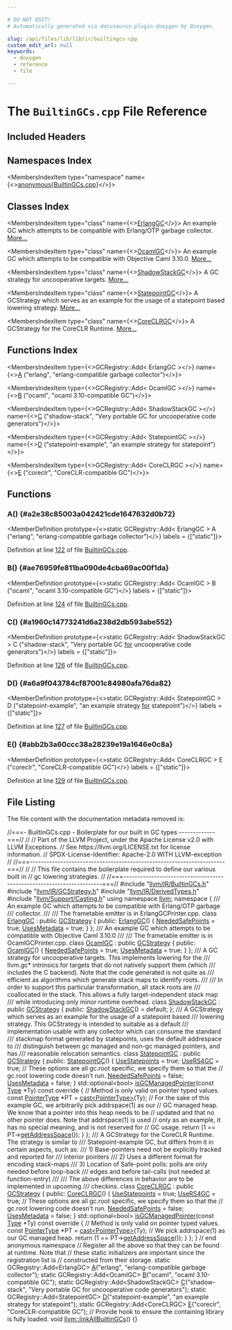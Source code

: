 ```yaml
---

# DO NOT EDIT!
# Automatically generated via docusaurus-plugin-doxygen by Doxygen.

slug: /api/files/lib/lib/ir/builtingcs-cpp
custom_edit_url: null
keywords:
  - doxygen
  - reference
  - file

---
```





# The `BuiltinGCs.cpp` File Reference

<DoxygenPage pluginConfig={pluginConfig}>



## Included Headers

<IncludesList>
<IncludesListItem
  filePath="llvm/IR/BuiltinGCs.h"
  permalink="/docs/api/files/include/include/llvm/include/llvm/ir/builtingcs-h"
  isLocal="true" />
<IncludesListItem
  filePath="llvm/IR/GCStrategy.h"
  permalink="/docs/api/files/include/include/llvm/include/llvm/ir/gcstrategy-h"
  isLocal="true" />
<IncludesListItem
  filePath="llvm/IR/DerivedTypes.h"
  permalink="/docs/api/files/include/include/llvm/include/llvm/ir/derivedtypes-h"
  isLocal="true" />
<IncludesListItem
  filePath="llvm/Support/Casting.h"
  permalink="/docs/api/files/include/include/llvm/include/llvm/support/casting-h"
  isLocal="true" />
</IncludesList>

## Namespaces Index

<MembersIndex>

<MembersIndexItem
  type="namespace"
  name={<><a href="/docs/api/namespaces/anonymous-builtingcs-cpp-">anonymous&#123;BuiltinGCs.cpp&#125;</a></>}>
</MembersIndexItem>

</MembersIndex>

## Classes Index

<MembersIndex>

<MembersIndexItem
  type="class"
  name={<><a href="/docs/api/classes/anonymous-namespace-builtingcs-cpp-/erlanggc">ErlangGC</a></>}>
An example GC which attempts to be compatible with Erlang/OTP garbage collector. <a href="/docs/api/classes/anonymous-namespace-builtingcs-cpp-/erlanggc/#details">More...</a>
</MembersIndexItem>

<MembersIndexItem
  type="class"
  name={<><a href="/docs/api/classes/anonymous-namespace-builtingcs-cpp-/ocamlgc">OcamlGC</a></>}>
An example GC which attempts to be compatible with Objective Caml 3.10.0. <a href="/docs/api/classes/anonymous-namespace-builtingcs-cpp-/ocamlgc/#details">More...</a>
</MembersIndexItem>

<MembersIndexItem
  type="class"
  name={<><a href="/docs/api/classes/anonymous-namespace-builtingcs-cpp-/shadowstackgc">ShadowStackGC</a></>}>
A GC strategy for uncooperative targets. <a href="/docs/api/classes/anonymous-namespace-builtingcs-cpp-/shadowstackgc/#details">More...</a>
</MembersIndexItem>

<MembersIndexItem
  type="class"
  name={<><a href="/docs/api/classes/anonymous-namespace-builtingcs-cpp-/statepointgc">StatepointGC</a></>}>
A GCStrategy which serves as an example for the usage of a statepoint based lowering strategy. <a href="/docs/api/classes/anonymous-namespace-builtingcs-cpp-/statepointgc/#details">More...</a>
</MembersIndexItem>

<MembersIndexItem
  type="class"
  name={<><a href="/docs/api/classes/anonymous-namespace-builtingcs-cpp-/coreclrgc">CoreCLRGC</a></>}>
A GCStrategy for the CoreCLR Runtime. <a href="/docs/api/classes/anonymous-namespace-builtingcs-cpp-/coreclrgc/#details">More...</a>
</MembersIndexItem>

</MembersIndex>

## Functions Index

<MembersIndex>

<MembersIndexItem
  type={<>GCRegistry::Add&lt; ErlangGC &gt;</>}
  name={<><a href="#a2e38c85003a042421cde1647632d0b72">A</a> (&quot;erlang&quot;, &quot;erlang-compatible garbage collector&quot;)</>}>
</MembersIndexItem>

<MembersIndexItem
  type={<>GCRegistry::Add&lt; OcamlGC &gt;</>}
  name={<><a href="#ae76959fe811ba090de4cba69ac00f1da">B</a> (&quot;ocaml&quot;, &quot;ocaml 3.10-compatible GC&quot;)</>}>
</MembersIndexItem>

<MembersIndexItem
  type={<>GCRegistry::Add&lt; ShadowStackGC &gt;</>}
  name={<><a href="#a1960c14773241d6a238d2db593abe552">C</a> (&quot;shadow-stack&quot;, &quot;Very portable GC for uncooperative code generators&quot;)</>}>
</MembersIndexItem>

<MembersIndexItem
  type={<>GCRegistry::Add&lt; StatepointGC &gt;</>}
  name={<><a href="#a6a9f043784cf87001c84980afa76da82">D</a> (&quot;statepoint-example&quot;, &quot;an example strategy for statepoint&quot;)</>}>
</MembersIndexItem>

<MembersIndexItem
  type={<>GCRegistry::Add&lt; CoreCLRGC &gt;</>}
  name={<><a href="#abb2b3a60ccc38a28239e19a1646e0c8a">E</a> (&quot;coreclr&quot;, &quot;CoreCLR-compatible GC&quot;)</>}>
</MembersIndexItem>

</MembersIndex>


<SectionDefinition>

## Functions

### A() {#a2e38c85003a042421cde1647632d0b72}

<MemberDefinition
  prototype={<>static GCRegistry::Add&lt; ErlangGC &gt; A (&quot;erlang&quot;, &quot;erlang-compatible garbage collector&quot;)</>}
  labels = {["static"]}>

Definition at line <a href="#l00122">122</a> of file <a href="/docs/api/files/lib/lib/ir/builtingcs-cpp">BuiltinGCs.cpp</a>.
</MemberDefinition>

### B() {#ae76959fe811ba090de4cba69ac00f1da}

<MemberDefinition
  prototype={<>static GCRegistry::Add&lt; OcamlGC &gt; B (&quot;ocaml&quot;, &quot;ocaml 3.10-compatible GC&quot;)</>}
  labels = {["static"]}>

Definition at line <a href="#l00124">124</a> of file <a href="/docs/api/files/lib/lib/ir/builtingcs-cpp">BuiltinGCs.cpp</a>.
</MemberDefinition>

### C() {#a1960c14773241d6a238d2db593abe552}

<MemberDefinition
  prototype={<>static GCRegistry::Add&lt; ShadowStackGC &gt; C (&quot;shadow-stack&quot;, &quot;Very portable GC <a href="/docs/api/files/lib/lib/target/lib/target/aarch64/aarch64expandpseudoinsts-cpp/#a4cfc8b177e8521a4b496ae2edff6244f">for</a> uncooperative code generators&quot;)</>}
  labels = {["static"]}>

Definition at line <a href="#l00126">126</a> of file <a href="/docs/api/files/lib/lib/ir/builtingcs-cpp">BuiltinGCs.cpp</a>.
</MemberDefinition>

### D() {#a6a9f043784cf87001c84980afa76da82}

<MemberDefinition
  prototype={<>static GCRegistry::Add&lt; StatepointGC &gt; D (&quot;statepoint-example&quot;, &quot;an example strategy <a href="/docs/api/files/lib/lib/target/lib/target/aarch64/aarch64expandpseudoinsts-cpp/#a4cfc8b177e8521a4b496ae2edff6244f">for</a> statepoint&quot;)</>}
  labels = {["static"]}>

Definition at line <a href="#l00127">127</a> of file <a href="/docs/api/files/lib/lib/ir/builtingcs-cpp">BuiltinGCs.cpp</a>.
</MemberDefinition>

### E() {#abb2b3a60ccc38a28239e19a1646e0c8a}

<MemberDefinition
  prototype={<>static GCRegistry::Add&lt; CoreCLRGC &gt; E (&quot;coreclr&quot;, &quot;CoreCLR-compatible GC&quot;)</>}
  labels = {["static"]}>

Definition at line <a href="#l00129">129</a> of file <a href="/docs/api/files/lib/lib/ir/builtingcs-cpp">BuiltinGCs.cpp</a>.
</MemberDefinition>

</SectionDefinition>

## File Listing

The file content with the documentation metadata removed is:

<ProgramListing>

<Link id="l00001" /><CodeLine lineNumber="1"><Highlight kind="comment">//===- BuiltinGCs.cpp - Boilerplate for our built in GC types -------------===//</Highlight><Highlight kind="normal"></Highlight></CodeLine>
<Link id="l00002" /><CodeLine lineNumber="2"><Highlight kind="normal"></Highlight><Highlight kind="comment">//</Highlight><Highlight kind="normal"></Highlight></CodeLine>
<Link id="l00003" /><CodeLine lineNumber="3"><Highlight kind="normal"></Highlight><Highlight kind="comment">// Part of the LLVM Project, under the Apache License v2.0 with LLVM Exceptions.</Highlight><Highlight kind="normal"></Highlight></CodeLine>
<Link id="l00004" /><CodeLine lineNumber="4"><Highlight kind="normal"></Highlight><Highlight kind="comment">// See https://llvm.org/LICENSE.txt for license information.</Highlight><Highlight kind="normal"></Highlight></CodeLine>
<Link id="l00005" /><CodeLine lineNumber="5"><Highlight kind="normal"></Highlight><Highlight kind="comment">// SPDX-License-Identifier: Apache-2.0 WITH LLVM-exception</Highlight><Highlight kind="normal"></Highlight></CodeLine>
<Link id="l00006" /><CodeLine lineNumber="6"><Highlight kind="normal"></Highlight><Highlight kind="comment">//</Highlight><Highlight kind="normal"></Highlight></CodeLine>
<Link id="l00007" /><CodeLine lineNumber="7"><Highlight kind="normal"></Highlight><Highlight kind="comment">//===----------------------------------------------------------------------===//</Highlight><Highlight kind="normal"></Highlight></CodeLine>
<Link id="l00008" /><CodeLine lineNumber="8"><Highlight kind="normal"></Highlight><Highlight kind="comment">//</Highlight><Highlight kind="normal"></Highlight></CodeLine>
<Link id="l00009" /><CodeLine lineNumber="9"><Highlight kind="normal"></Highlight><Highlight kind="comment">// This file contains the boilerplate required to define our various built in</Highlight><Highlight kind="normal"></Highlight></CodeLine>
<Link id="l00010" /><CodeLine lineNumber="10"><Highlight kind="normal"></Highlight><Highlight kind="comment">// gc lowering strategies.</Highlight><Highlight kind="normal"></Highlight></CodeLine>
<Link id="l00011" /><CodeLine lineNumber="11"><Highlight kind="normal"></Highlight><Highlight kind="comment">//</Highlight><Highlight kind="normal"></Highlight></CodeLine>
<Link id="l00012" /><CodeLine lineNumber="12"><Highlight kind="normal"></Highlight><Highlight kind="comment">//===----------------------------------------------------------------------===//</Highlight><Highlight kind="normal"></Highlight></CodeLine>
<Link id="l00013" /><CodeLine lineNumber="13"><Highlight kind="normal"></Highlight></CodeLine>
<Link id="l00014" /><CodeLine lineNumber="14"><Highlight kind="normal"></Highlight><Highlight kind="preprocessor">#include &quot;<a href="/docs/api/files/include/include/llvm/include/llvm/ir/builtingcs-h">llvm/IR/BuiltinGCs.h</a>&quot;</Highlight><Highlight kind="normal"></Highlight></CodeLine>
<Link id="l00015" /><CodeLine lineNumber="15"><Highlight kind="normal"></Highlight><Highlight kind="preprocessor">#include &quot;<a href="/docs/api/files/include/include/llvm/include/llvm/ir/gcstrategy-h">llvm/IR/GCStrategy.h</a>&quot;</Highlight><Highlight kind="normal"></Highlight></CodeLine>
<Link id="l00016" /><CodeLine lineNumber="16"><Highlight kind="normal"></Highlight><Highlight kind="preprocessor">#include &quot;<a href="/docs/api/files/include/include/llvm/include/llvm/ir/derivedtypes-h">llvm/IR/DerivedTypes.h</a>&quot;</Highlight><Highlight kind="normal"></Highlight></CodeLine>
<Link id="l00017" /><CodeLine lineNumber="17"><Highlight kind="normal"></Highlight><Highlight kind="preprocessor">#include &quot;<a href="/docs/api/files/include/include/llvm/include/llvm/support/casting-h">llvm/Support/Casting.h</a>&quot;</Highlight><Highlight kind="normal"></Highlight></CodeLine>
<Link id="l00018" /><CodeLine lineNumber="18"><Highlight kind="normal"></Highlight></CodeLine>
<Link id="l00019" /><CodeLine lineNumber="19"><Highlight kind="normal"></Highlight><Highlight kind="keyword">using namespace </Highlight><Highlight kind="normal"><a href="/docs/api/namespaces/llvm">llvm</a>;</Highlight></CodeLine>
<Link id="l00020" /><CodeLine lineNumber="20"><Highlight kind="normal"></Highlight></CodeLine>
<Link id="l00021" /><CodeLine lineNumber="21" lineLink="/docs/api/namespaces/anonymous-builtingcs-cpp-"><Highlight kind="normal"></Highlight><Highlight kind="keyword">namespace </Highlight><Highlight kind="normal">&#123;</Highlight></CodeLine>
<Link id="l00022" /><CodeLine lineNumber="22"><Highlight kind="normal"></Highlight><Highlight kind="comment"></Highlight></CodeLine>
<Link id="l00023" /><CodeLine lineNumber="23"><Highlight kind="comment">/// An example GC which attempts to be compatible with Erlang/OTP garbage</Highlight></CodeLine>
<Link id="l00024" /><CodeLine lineNumber="24"><Highlight kind="comment">/// collector.</Highlight></CodeLine>
<Link id="l00025" /><CodeLine lineNumber="25"><Highlight kind="comment">///</Highlight></CodeLine>
<Link id="l00026" /><CodeLine lineNumber="26"><Highlight kind="comment">/// The frametable emitter is in ErlangGCPrinter.cpp.</Highlight><Highlight kind="normal"></Highlight></CodeLine>
<Link id="l00027" /><CodeLine lineNumber="27" lineLink="/docs/api/classes/anonymous-namespace-builtingcs-cpp-/erlanggc"><Highlight kind="normal"></Highlight><Highlight kind="keyword">class </Highlight><Highlight kind="normal"><a href="/docs/api/classes/anonymous-namespace-builtingcs-cpp-/erlanggc/#a448b4082c6e640d8c6373f86896ea839">ErlangGC</a> : </Highlight><Highlight kind="keyword">public</Highlight><Highlight kind="normal"> <a href="/docs/api/classes/llvm/gcstrategy/#abc5b7efa0f9360dac6bbd35ab553cb0d">GCStrategy</a> &#123;</Highlight></CodeLine>
<Link id="l00028" /><CodeLine lineNumber="28"><Highlight kind="normal"></Highlight><Highlight kind="keyword">public</Highlight><Highlight kind="normal">:</Highlight></CodeLine>
<Link id="l00029" /><CodeLine lineNumber="29" lineLink="/docs/api/classes/anonymous-namespace-builtingcs-cpp-/erlanggc/#a448b4082c6e640d8c6373f86896ea839"><Highlight kind="normal">  <a href="/docs/api/classes/anonymous-namespace-builtingcs-cpp-/erlanggc/#a448b4082c6e640d8c6373f86896ea839">ErlangGC</a>() &#123;</Highlight></CodeLine>
<Link id="l00030" /><CodeLine lineNumber="30"><Highlight kind="normal">    <a href="/docs/api/classes/llvm/gcstrategy/#a876df2ee9b43a6e37c7e25cdbc5ee458">NeededSafePoints</a> = </Highlight><Highlight kind="keyword">true</Highlight><Highlight kind="normal">;</Highlight></CodeLine>
<Link id="l00031" /><CodeLine lineNumber="31"><Highlight kind="normal">    <a href="/docs/api/classes/llvm/gcstrategy/#a5d53780e41b87b0b8cb0e4a822f38281">UsesMetadata</a> = </Highlight><Highlight kind="keyword">true</Highlight><Highlight kind="normal">;</Highlight></CodeLine>
<Link id="l00032" /><CodeLine lineNumber="32"><Highlight kind="normal">  &#125;</Highlight></CodeLine>
<Link id="l00033" /><CodeLine lineNumber="33"><Highlight kind="normal">&#125;;</Highlight></CodeLine>
<Link id="l00034" /><CodeLine lineNumber="34"><Highlight kind="normal"></Highlight><Highlight kind="comment"></Highlight></CodeLine>
<Link id="l00035" /><CodeLine lineNumber="35"><Highlight kind="comment">/// An example GC which attempts to be compatible with Objective Caml 3.10.0</Highlight></CodeLine>
<Link id="l00036" /><CodeLine lineNumber="36"><Highlight kind="comment">///</Highlight></CodeLine>
<Link id="l00037" /><CodeLine lineNumber="37"><Highlight kind="comment">/// The frametable emitter is in OcamlGCPrinter.cpp.</Highlight><Highlight kind="normal"></Highlight></CodeLine>
<Link id="l00038" /><CodeLine lineNumber="38" lineLink="/docs/api/classes/anonymous-namespace-builtingcs-cpp-/ocamlgc"><Highlight kind="normal"></Highlight><Highlight kind="keyword">class </Highlight><Highlight kind="normal"><a href="/docs/api/classes/anonymous-namespace-builtingcs-cpp-/ocamlgc/#a5f857693031a2dc678526f64cc899121">OcamlGC</a> : </Highlight><Highlight kind="keyword">public</Highlight><Highlight kind="normal"> <a href="/docs/api/classes/llvm/gcstrategy/#abc5b7efa0f9360dac6bbd35ab553cb0d">GCStrategy</a> &#123;</Highlight></CodeLine>
<Link id="l00039" /><CodeLine lineNumber="39"><Highlight kind="normal"></Highlight><Highlight kind="keyword">public</Highlight><Highlight kind="normal">:</Highlight></CodeLine>
<Link id="l00040" /><CodeLine lineNumber="40" lineLink="/docs/api/classes/anonymous-namespace-builtingcs-cpp-/ocamlgc/#a5f857693031a2dc678526f64cc899121"><Highlight kind="normal">  <a href="/docs/api/classes/anonymous-namespace-builtingcs-cpp-/ocamlgc/#a5f857693031a2dc678526f64cc899121">OcamlGC</a>() &#123;</Highlight></CodeLine>
<Link id="l00041" /><CodeLine lineNumber="41"><Highlight kind="normal">    <a href="/docs/api/classes/llvm/gcstrategy/#a876df2ee9b43a6e37c7e25cdbc5ee458">NeededSafePoints</a> = </Highlight><Highlight kind="keyword">true</Highlight><Highlight kind="normal">;</Highlight></CodeLine>
<Link id="l00042" /><CodeLine lineNumber="42"><Highlight kind="normal">    <a href="/docs/api/classes/llvm/gcstrategy/#a5d53780e41b87b0b8cb0e4a822f38281">UsesMetadata</a> = </Highlight><Highlight kind="keyword">true</Highlight><Highlight kind="normal">;</Highlight></CodeLine>
<Link id="l00043" /><CodeLine lineNumber="43"><Highlight kind="normal">  &#125;</Highlight></CodeLine>
<Link id="l00044" /><CodeLine lineNumber="44"><Highlight kind="normal">&#125;;</Highlight></CodeLine>
<Link id="l00045" /><CodeLine lineNumber="45"><Highlight kind="normal"></Highlight><Highlight kind="comment"></Highlight></CodeLine>
<Link id="l00046" /><CodeLine lineNumber="46"><Highlight kind="comment">/// A GC strategy for uncooperative targets.  This implements lowering for the</Highlight></CodeLine>
<Link id="l00047" /><CodeLine lineNumber="47"><Highlight kind="comment">/// llvm.gc&#42; intrinsics for targets that do not natively support them (which</Highlight></CodeLine>
<Link id="l00048" /><CodeLine lineNumber="48"><Highlight kind="comment">/// includes the C backend). Note that the code generated is not quite as</Highlight></CodeLine>
<Link id="l00049" /><CodeLine lineNumber="49"><Highlight kind="comment">/// efficient as algorithms which generate stack maps to identify roots.</Highlight></CodeLine>
<Link id="l00050" /><CodeLine lineNumber="50"><Highlight kind="comment">///</Highlight></CodeLine>
<Link id="l00051" /><CodeLine lineNumber="51"><Highlight kind="comment">/// In order to support this particular transformation, all stack roots are</Highlight></CodeLine>
<Link id="l00052" /><CodeLine lineNumber="52"><Highlight kind="comment">/// coallocated in the stack. This allows a fully target-independent stack map</Highlight></CodeLine>
<Link id="l00053" /><CodeLine lineNumber="53"><Highlight kind="comment">/// while introducing only minor runtime overhead.</Highlight><Highlight kind="normal"></Highlight></CodeLine>
<Link id="l00054" /><CodeLine lineNumber="54" lineLink="/docs/api/classes/anonymous-namespace-builtingcs-cpp-/shadowstackgc"><Highlight kind="normal"></Highlight><Highlight kind="keyword">class </Highlight><Highlight kind="normal"><a href="/docs/api/classes/anonymous-namespace-builtingcs-cpp-/shadowstackgc/#a8025e65721f637e779cc6f8fdaa7a0fc">ShadowStackGC</a> : </Highlight><Highlight kind="keyword">public</Highlight><Highlight kind="normal"> <a href="/docs/api/classes/llvm/gcstrategy/#abc5b7efa0f9360dac6bbd35ab553cb0d">GCStrategy</a> &#123;</Highlight></CodeLine>
<Link id="l00055" /><CodeLine lineNumber="55"><Highlight kind="normal"></Highlight><Highlight kind="keyword">public</Highlight><Highlight kind="normal">:</Highlight></CodeLine>
<Link id="l00056" /><CodeLine lineNumber="56" lineLink="/docs/api/classes/anonymous-namespace-builtingcs-cpp-/shadowstackgc/#a8025e65721f637e779cc6f8fdaa7a0fc"><Highlight kind="normal">  <a href="/docs/api/classes/anonymous-namespace-builtingcs-cpp-/shadowstackgc/#a8025e65721f637e779cc6f8fdaa7a0fc">ShadowStackGC</a>() = </Highlight><Highlight kind="keywordflow">default</Highlight><Highlight kind="normal">;</Highlight></CodeLine>
<Link id="l00057" /><CodeLine lineNumber="57"><Highlight kind="normal">&#125;;</Highlight></CodeLine>
<Link id="l00058" /><CodeLine lineNumber="58"><Highlight kind="normal"></Highlight><Highlight kind="comment"></Highlight></CodeLine>
<Link id="l00059" /><CodeLine lineNumber="59"><Highlight kind="comment">/// A GCStrategy which serves as an example for the usage of a statepoint based</Highlight></CodeLine>
<Link id="l00060" /><CodeLine lineNumber="60"><Highlight kind="comment">/// lowering strategy.  This GCStrategy is intended to suitable as a default</Highlight></CodeLine>
<Link id="l00061" /><CodeLine lineNumber="61"><Highlight kind="comment">/// implementation usable with any collector which can consume the standard</Highlight></CodeLine>
<Link id="l00062" /><CodeLine lineNumber="62"><Highlight kind="comment">/// stackmap format generated by statepoints, uses the default addrespace to</Highlight></CodeLine>
<Link id="l00063" /><CodeLine lineNumber="63"><Highlight kind="comment">/// distinguish between gc managed and non-gc managed pointers, and has</Highlight></CodeLine>
<Link id="l00064" /><CodeLine lineNumber="64"><Highlight kind="comment">/// reasonable relocation semantics.</Highlight><Highlight kind="normal"></Highlight></CodeLine>
<Link id="l00065" /><CodeLine lineNumber="65" lineLink="/docs/api/classes/anonymous-namespace-builtingcs-cpp-/statepointgc"><Highlight kind="normal"></Highlight><Highlight kind="keyword">class </Highlight><Highlight kind="normal"><a href="/docs/api/classes/anonymous-namespace-builtingcs-cpp-/statepointgc/#ad783af64abf7eede187e42abfcbd4f22">StatepointGC</a> : </Highlight><Highlight kind="keyword">public</Highlight><Highlight kind="normal"> <a href="/docs/api/classes/llvm/gcstrategy/#abc5b7efa0f9360dac6bbd35ab553cb0d">GCStrategy</a> &#123;</Highlight></CodeLine>
<Link id="l00066" /><CodeLine lineNumber="66"><Highlight kind="normal"></Highlight><Highlight kind="keyword">public</Highlight><Highlight kind="normal">:</Highlight></CodeLine>
<Link id="l00067" /><CodeLine lineNumber="67" lineLink="/docs/api/classes/anonymous-namespace-builtingcs-cpp-/statepointgc/#ad783af64abf7eede187e42abfcbd4f22"><Highlight kind="normal">  <a href="/docs/api/classes/anonymous-namespace-builtingcs-cpp-/statepointgc/#ad783af64abf7eede187e42abfcbd4f22">StatepointGC</a>() &#123;</Highlight></CodeLine>
<Link id="l00068" /><CodeLine lineNumber="68"><Highlight kind="normal">    <a href="/docs/api/classes/llvm/gcstrategy/#a6d4b88865bc96bd6a93c3076e210af61">UseStatepoints</a> = </Highlight><Highlight kind="keyword">true</Highlight><Highlight kind="normal">;</Highlight></CodeLine>
<Link id="l00069" /><CodeLine lineNumber="69"><Highlight kind="normal">    <a href="/docs/api/classes/llvm/gcstrategy/#a32c75ebeabf283b9a98b1b5641a2885e">UseRS4GC</a> = </Highlight><Highlight kind="keyword">true</Highlight><Highlight kind="normal">;</Highlight></CodeLine>
<Link id="l00070" /><CodeLine lineNumber="70"><Highlight kind="normal">    </Highlight><Highlight kind="comment">// These options are all gc.root specific, we specify them so that the</Highlight><Highlight kind="normal"></Highlight></CodeLine>
<Link id="l00071" /><CodeLine lineNumber="71"><Highlight kind="normal">    </Highlight><Highlight kind="comment">// gc.root lowering code doesn&#39;t run.</Highlight><Highlight kind="normal"></Highlight></CodeLine>
<Link id="l00072" /><CodeLine lineNumber="72"><Highlight kind="normal">    <a href="/docs/api/classes/llvm/gcstrategy/#a876df2ee9b43a6e37c7e25cdbc5ee458">NeededSafePoints</a> = </Highlight><Highlight kind="keyword">false</Highlight><Highlight kind="normal">;</Highlight></CodeLine>
<Link id="l00073" /><CodeLine lineNumber="73"><Highlight kind="normal">    <a href="/docs/api/classes/llvm/gcstrategy/#a5d53780e41b87b0b8cb0e4a822f38281">UsesMetadata</a> = </Highlight><Highlight kind="keyword">false</Highlight><Highlight kind="normal">;</Highlight></CodeLine>
<Link id="l00074" /><CodeLine lineNumber="74"><Highlight kind="normal">  &#125;</Highlight></CodeLine>
<Link id="l00075" /><CodeLine lineNumber="75"><Highlight kind="normal"></Highlight></CodeLine>
<Link id="l00076" /><CodeLine lineNumber="76" lineLink="/docs/api/classes/anonymous-namespace-builtingcs-cpp-/statepointgc/#a32fa2acd693359684d5659d41ef2f02e"><Highlight kind="normal">  std::optional&lt;bool&gt; <a href="/docs/api/classes/anonymous-namespace-builtingcs-cpp-/statepointgc/#a32fa2acd693359684d5659d41ef2f02e">isGCManagedPointer</a>(</Highlight><Highlight kind="keyword">const</Highlight><Highlight kind="normal"> <a href="/docs/api/classes/llvm/type">Type</a> &#42;Ty)</Highlight><Highlight kind="keyword"> const override </Highlight><Highlight kind="normal">&#123;</Highlight></CodeLine>
<Link id="l00077" /><CodeLine lineNumber="77"><Highlight kind="normal">    </Highlight><Highlight kind="comment">// Method is only valid on pointer typed values.</Highlight><Highlight kind="normal"></Highlight></CodeLine>
<Link id="l00078" /><CodeLine lineNumber="78"><Highlight kind="normal">    </Highlight><Highlight kind="keyword">const</Highlight><Highlight kind="normal"> <a href="/docs/api/classes/llvm/pointertype">PointerType</a> &#42;PT = <a href="/docs/api/namespaces/llvm/#ac4fc845f5ed92de63cd4474f128f5fc5">cast&lt;PointerType&gt;</a>(Ty);</Highlight></CodeLine>
<Link id="l00079" /><CodeLine lineNumber="79"><Highlight kind="normal">    </Highlight><Highlight kind="comment">// For the sake of this example GC, we arbitrarily pick addrspace(1) as our</Highlight><Highlight kind="normal"></Highlight></CodeLine>
<Link id="l00080" /><CodeLine lineNumber="80"><Highlight kind="normal">    </Highlight><Highlight kind="comment">// GC managed heap.  We know that a pointer into this heap needs to be</Highlight><Highlight kind="normal"></Highlight></CodeLine>
<Link id="l00081" /><CodeLine lineNumber="81"><Highlight kind="normal">    </Highlight><Highlight kind="comment">// updated and that no other pointer does.  Note that addrspace(1) is used</Highlight><Highlight kind="normal"></Highlight></CodeLine>
<Link id="l00082" /><CodeLine lineNumber="82"><Highlight kind="normal">    </Highlight><Highlight kind="comment">// only as an example, it has no special meaning, and is not reserved for</Highlight><Highlight kind="normal"></Highlight></CodeLine>
<Link id="l00083" /><CodeLine lineNumber="83"><Highlight kind="normal">    </Highlight><Highlight kind="comment">// GC usage.</Highlight><Highlight kind="normal"></Highlight></CodeLine>
<Link id="l00084" /><CodeLine lineNumber="84"><Highlight kind="normal">    </Highlight><Highlight kind="keywordflow">return</Highlight><Highlight kind="normal"> (1 == PT-&gt;<a href="/docs/api/classes/llvm/pointertype/#af8aeced5e71d2589fa3e9791043af5cb">getAddressSpace</a>());</Highlight></CodeLine>
<Link id="l00085" /><CodeLine lineNumber="85"><Highlight kind="normal">  &#125;</Highlight></CodeLine>
<Link id="l00086" /><CodeLine lineNumber="86"><Highlight kind="normal">&#125;;</Highlight></CodeLine>
<Link id="l00087" /><CodeLine lineNumber="87"><Highlight kind="normal"></Highlight><Highlight kind="comment"></Highlight></CodeLine>
<Link id="l00088" /><CodeLine lineNumber="88"><Highlight kind="comment">/// A GCStrategy for the CoreCLR Runtime. The strategy is similar to</Highlight></CodeLine>
<Link id="l00089" /><CodeLine lineNumber="89"><Highlight kind="comment">/// Statepoint-example GC, but differs from it in certain aspects, such as:</Highlight></CodeLine>
<Link id="l00090" /><CodeLine lineNumber="90"><Highlight kind="comment">/// 1) Base-pointers need not be explicitly tracked and reported for</Highlight></CodeLine>
<Link id="l00091" /><CodeLine lineNumber="91"><Highlight kind="comment">///    interior pointers</Highlight></CodeLine>
<Link id="l00092" /><CodeLine lineNumber="92"><Highlight kind="comment">/// 2) Uses a different format for encoding stack-maps</Highlight></CodeLine>
<Link id="l00093" /><CodeLine lineNumber="93"><Highlight kind="comment">/// 3) Location of Safe-point polls: polls are only needed before loop-back</Highlight></CodeLine>
<Link id="l00094" /><CodeLine lineNumber="94"><Highlight kind="comment">///    edges and before tail-calls (not needed at function-entry)</Highlight></CodeLine>
<Link id="l00095" /><CodeLine lineNumber="95"><Highlight kind="comment">///</Highlight></CodeLine>
<Link id="l00096" /><CodeLine lineNumber="96"><Highlight kind="comment">/// The above differences in behavior are to be implemented in upcoming</Highlight></CodeLine>
<Link id="l00097" /><CodeLine lineNumber="97"><Highlight kind="comment">/// checkins.</Highlight><Highlight kind="normal"></Highlight></CodeLine>
<Link id="l00098" /><CodeLine lineNumber="98" lineLink="/docs/api/classes/anonymous-namespace-builtingcs-cpp-/coreclrgc"><Highlight kind="normal"></Highlight><Highlight kind="keyword">class </Highlight><Highlight kind="normal"><a href="/docs/api/classes/anonymous-namespace-builtingcs-cpp-/coreclrgc/#ad855caa394ad8edf75f93cbd521dee22">CoreCLRGC</a> : </Highlight><Highlight kind="keyword">public</Highlight><Highlight kind="normal"> <a href="/docs/api/classes/llvm/gcstrategy/#abc5b7efa0f9360dac6bbd35ab553cb0d">GCStrategy</a> &#123;</Highlight></CodeLine>
<Link id="l00099" /><CodeLine lineNumber="99"><Highlight kind="normal"></Highlight><Highlight kind="keyword">public</Highlight><Highlight kind="normal">:</Highlight></CodeLine>
<Link id="l00100" /><CodeLine lineNumber="100" lineLink="/docs/api/classes/anonymous-namespace-builtingcs-cpp-/coreclrgc/#ad855caa394ad8edf75f93cbd521dee22"><Highlight kind="normal">  <a href="/docs/api/classes/anonymous-namespace-builtingcs-cpp-/coreclrgc/#ad855caa394ad8edf75f93cbd521dee22">CoreCLRGC</a>() &#123;</Highlight></CodeLine>
<Link id="l00101" /><CodeLine lineNumber="101"><Highlight kind="normal">    <a href="/docs/api/classes/llvm/gcstrategy/#a6d4b88865bc96bd6a93c3076e210af61">UseStatepoints</a> = </Highlight><Highlight kind="keyword">true</Highlight><Highlight kind="normal">;</Highlight></CodeLine>
<Link id="l00102" /><CodeLine lineNumber="102"><Highlight kind="normal">    <a href="/docs/api/classes/llvm/gcstrategy/#a32c75ebeabf283b9a98b1b5641a2885e">UseRS4GC</a> = </Highlight><Highlight kind="keyword">true</Highlight><Highlight kind="normal">;</Highlight></CodeLine>
<Link id="l00103" /><CodeLine lineNumber="103"><Highlight kind="normal">    </Highlight><Highlight kind="comment">// These options are all gc.root specific, we specify them so that the</Highlight><Highlight kind="normal"></Highlight></CodeLine>
<Link id="l00104" /><CodeLine lineNumber="104"><Highlight kind="normal">    </Highlight><Highlight kind="comment">// gc.root lowering code doesn&#39;t run.</Highlight><Highlight kind="normal"></Highlight></CodeLine>
<Link id="l00105" /><CodeLine lineNumber="105"><Highlight kind="normal">    <a href="/docs/api/classes/llvm/gcstrategy/#a876df2ee9b43a6e37c7e25cdbc5ee458">NeededSafePoints</a> = </Highlight><Highlight kind="keyword">false</Highlight><Highlight kind="normal">;</Highlight></CodeLine>
<Link id="l00106" /><CodeLine lineNumber="106"><Highlight kind="normal">    <a href="/docs/api/classes/llvm/gcstrategy/#a5d53780e41b87b0b8cb0e4a822f38281">UsesMetadata</a> = </Highlight><Highlight kind="keyword">false</Highlight><Highlight kind="normal">;</Highlight></CodeLine>
<Link id="l00107" /><CodeLine lineNumber="107"><Highlight kind="normal">  &#125;</Highlight></CodeLine>
<Link id="l00108" /><CodeLine lineNumber="108"><Highlight kind="normal"></Highlight></CodeLine>
<Link id="l00109" /><CodeLine lineNumber="109" lineLink="/docs/api/classes/anonymous-namespace-builtingcs-cpp-/coreclrgc/#a7b5844a0f3f8ef4d67cd6603f7ab3e49"><Highlight kind="normal">  std::optional&lt;bool&gt; <a href="/docs/api/classes/anonymous-namespace-builtingcs-cpp-/coreclrgc/#a7b5844a0f3f8ef4d67cd6603f7ab3e49">isGCManagedPointer</a>(</Highlight><Highlight kind="keyword">const</Highlight><Highlight kind="normal"> <a href="/docs/api/classes/llvm/type">Type</a> &#42;Ty)</Highlight><Highlight kind="keyword"> const override </Highlight><Highlight kind="normal">&#123;</Highlight></CodeLine>
<Link id="l00110" /><CodeLine lineNumber="110"><Highlight kind="normal">    </Highlight><Highlight kind="comment">// Method is only valid on pointer typed values.</Highlight><Highlight kind="normal"></Highlight></CodeLine>
<Link id="l00111" /><CodeLine lineNumber="111"><Highlight kind="normal">    </Highlight><Highlight kind="keyword">const</Highlight><Highlight kind="normal"> <a href="/docs/api/classes/llvm/pointertype">PointerType</a> &#42;PT = <a href="/docs/api/namespaces/llvm/#ac4fc845f5ed92de63cd4474f128f5fc5">cast&lt;PointerType&gt;</a>(Ty);</Highlight></CodeLine>
<Link id="l00112" /><CodeLine lineNumber="112"><Highlight kind="normal">    </Highlight><Highlight kind="comment">// We pick addrspace(1) as our GC managed heap.</Highlight><Highlight kind="normal"></Highlight></CodeLine>
<Link id="l00113" /><CodeLine lineNumber="113"><Highlight kind="normal">    </Highlight><Highlight kind="keywordflow">return</Highlight><Highlight kind="normal"> (1 == PT-&gt;<a href="/docs/api/classes/llvm/pointertype/#af8aeced5e71d2589fa3e9791043af5cb">getAddressSpace</a>());</Highlight></CodeLine>
<Link id="l00114" /><CodeLine lineNumber="114"><Highlight kind="normal">  &#125;</Highlight></CodeLine>
<Link id="l00115" /><CodeLine lineNumber="115"><Highlight kind="normal">&#125;;</Highlight></CodeLine>
<Link id="l00116" /><CodeLine lineNumber="116"><Highlight kind="normal"></Highlight></CodeLine>
<Link id="l00117" /><CodeLine lineNumber="117"><Highlight kind="normal">&#125; </Highlight><Highlight kind="comment">// end anonymous namespace</Highlight><Highlight kind="normal"></Highlight></CodeLine>
<Link id="l00118" /><CodeLine lineNumber="118"><Highlight kind="normal"></Highlight></CodeLine>
<Link id="l00119" /><CodeLine lineNumber="119"><Highlight kind="normal"></Highlight><Highlight kind="comment">// Register all the above so that they can be found at runtime.  Note that</Highlight><Highlight kind="normal"></Highlight></CodeLine>
<Link id="l00120" /><CodeLine lineNumber="120"><Highlight kind="normal"></Highlight><Highlight kind="comment">// these static initializers are important since the registration list is</Highlight><Highlight kind="normal"></Highlight></CodeLine>
<Link id="l00121" /><CodeLine lineNumber="121"><Highlight kind="normal"></Highlight><Highlight kind="comment">// constructed from their storage.</Highlight><Highlight kind="normal"></Highlight></CodeLine>
<Link id="l00122" /><CodeLine lineNumber="122" lineLink="#a2e38c85003a042421cde1647632d0b72"><Highlight kind="normal"></Highlight><Highlight kind="keyword">static</Highlight><Highlight kind="normal"> GCRegistry::Add&lt;ErlangGC&gt; <a href="#a2e38c85003a042421cde1647632d0b72">A</a>(</Highlight><Highlight kind="stringliteral">&quot;erlang&quot;</Highlight><Highlight kind="normal">,</Highlight></CodeLine>
<Link id="l00123" /><CodeLine lineNumber="123"><Highlight kind="normal">                                   </Highlight><Highlight kind="stringliteral">&quot;erlang-compatible garbage collector&quot;</Highlight><Highlight kind="normal">);</Highlight></CodeLine>
<Link id="l00124" /><CodeLine lineNumber="124" lineLink="#ae76959fe811ba090de4cba69ac00f1da"><Highlight kind="normal"></Highlight><Highlight kind="keyword">static</Highlight><Highlight kind="normal"> GCRegistry::Add&lt;OcamlGC&gt; <a href="#ae76959fe811ba090de4cba69ac00f1da">B</a>(</Highlight><Highlight kind="stringliteral">&quot;ocaml&quot;</Highlight><Highlight kind="normal">, </Highlight><Highlight kind="stringliteral">&quot;ocaml 3.10-compatible GC&quot;</Highlight><Highlight kind="normal">);</Highlight></CodeLine>
<Link id="l00125" /><CodeLine lineNumber="125"><Highlight kind="normal"></Highlight><Highlight kind="keyword">static</Highlight><Highlight kind="normal"> GCRegistry::Add&lt;ShadowStackGC&gt;</Highlight></CodeLine>
<Link id="l00126" /><CodeLine lineNumber="126" lineLink="#a1960c14773241d6a238d2db593abe552"><Highlight kind="normal">    <a href="/docs/api/namespaces/llvm/callingconv/#ac6aa1387c4375260e2468eb5a77fdb4cafd841a49aec1539bc88abc8ff9e170fb">C</a>(</Highlight><Highlight kind="stringliteral">&quot;shadow-stack&quot;</Highlight><Highlight kind="normal">, </Highlight><Highlight kind="stringliteral">&quot;Very portable GC for uncooperative code generators&quot;</Highlight><Highlight kind="normal">);</Highlight></CodeLine>
<Link id="l00127" /><CodeLine lineNumber="127" lineLink="#a6a9f043784cf87001c84980afa76da82"><Highlight kind="normal"></Highlight><Highlight kind="keyword">static</Highlight><Highlight kind="normal"> GCRegistry::Add&lt;StatepointGC&gt; <a href="#a6a9f043784cf87001c84980afa76da82">D</a>(</Highlight><Highlight kind="stringliteral">&quot;statepoint-example&quot;</Highlight><Highlight kind="normal">,</Highlight></CodeLine>
<Link id="l00128" /><CodeLine lineNumber="128"><Highlight kind="normal">                                       </Highlight><Highlight kind="stringliteral">&quot;an example strategy for statepoint&quot;</Highlight><Highlight kind="normal">);</Highlight></CodeLine>
<Link id="l00129" /><CodeLine lineNumber="129" lineLink="#abb2b3a60ccc38a28239e19a1646e0c8a"><Highlight kind="normal"></Highlight><Highlight kind="keyword">static</Highlight><Highlight kind="normal"> GCRegistry::Add&lt;CoreCLRGC&gt; <a href="#abb2b3a60ccc38a28239e19a1646e0c8a">E</a>(</Highlight><Highlight kind="stringliteral">&quot;coreclr&quot;</Highlight><Highlight kind="normal">, </Highlight><Highlight kind="stringliteral">&quot;CoreCLR-compatible GC&quot;</Highlight><Highlight kind="normal">);</Highlight></CodeLine>
<Link id="l00130" /><CodeLine lineNumber="130"><Highlight kind="normal"></Highlight></CodeLine>
<Link id="l00131" /><CodeLine lineNumber="131"><Highlight kind="normal"></Highlight><Highlight kind="comment">// Provide hook to ensure the containing library is fully loaded.</Highlight><Highlight kind="normal"></Highlight></CodeLine>
<Link id="l00132" /><CodeLine lineNumber="132" lineLink="/docs/api/namespaces/llvm/#ab2f9f6ca320e570fa85e8a1952259afa"><Highlight kind="normal"></Highlight><Highlight kind="keywordtype">void</Highlight><Highlight kind="normal"> <a href="/docs/api/namespaces/llvm/#ab2f9f6ca320e570fa85e8a1952259afa">llvm::linkAllBuiltinGCs</a>() &#123;&#125;</Highlight></CodeLine>

</ProgramListing>


</DoxygenPage>
